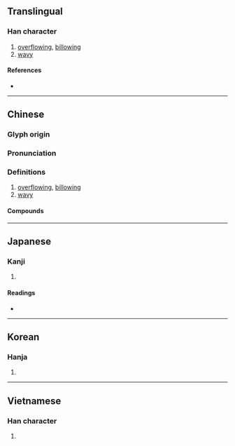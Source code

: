 {{also|滟}}
{{character info}}
==Translingual==

===Han character===
{{Han char|rn=85|rad=水|as=28|sn=31|four=34117|canj=EUTT|ids=⿰氵豔}}

# [[overflow]]ing, [[billow]]ing
# [[wavy]]

====References====
* {{Han ref|kx=0664.300|dkj=18846|dj=1073.150|hdz=31799.100|uh=7069|ud=28777|bh=F9D0|bd=63952}}

----

==Chinese==
{{zh-forms|s=滟|t2=灧|alt=灔}}

===Glyph origin===
{{Han etym}}

===Pronunciation===
{{zh-pron
|m=yàn
|c=jim6
|mn=iām
|mc=y
|oc=y
|cat=v,a
}}

===Definitions===
{{zh-hanzi}}

# [[overflow]]ing, [[billow]]ing
# [[wavy]]

====Compounds====
{{zh-der|波光瀲灩|灩灩|瀲灩|水光瀲灩|灩澦堆|颭灩}}

----

==Japanese==

===Kanji===
{{ja-kanji|grade=|rs=水28}}

# {{rfdef|ja|sort=水28}}

====Readings====
* {{ja-readings|on=[[えん]] (en)|kun=[[なみ]] (nami)}}

----

==Korean==

===Hanja===
{{ko-hanja|hangeul=염|eumhun=|rv=yeom|mr=yŏm|y=yem}}

# {{rfdef|ko|sort=水28}}

----

==Vietnamese==

===Han character===
{{vi-readings|reading=liễm|rs=水28}}

# {{rfdef|vi|sort=水28}}